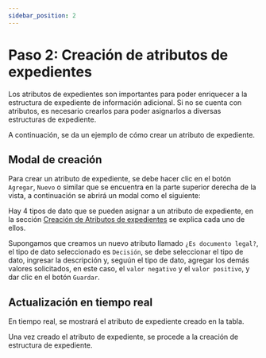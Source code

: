 ```yaml
---
sidebar_position: 2
---
```



# Paso 2: Creación de atributos de expedientes

Los atributos de expedientes son importantes para poder enriquecer a la estructura de expediente de información adicional. Si no se cuenta con atributos, es necesario crearlos para poder asignarlos a diversas estructuras de expediente.

A continuación, se da un ejemplo de cómo crear un atributo de expediente.

## Modal de creación

Para crear un atributo de expediente, se debe hacer clic en el botón `Agregar`, `Nuevo` o similar que se encuentra en la parte superior derecha de la vista, a continuación se abrirá un modal como el siguiente:

<ImageDiv src="/img/work/opr/attrs-expedientes/form-new-attr-expediente-1.png" alt="Nuevo atributo de expediente" />

Hay 4 tipos de dato que se pueden asignar a un atributo de expediente, en la sección [Creación de Atributos de expedientes](/docs/area-operacion/atributos-expedientes#creación) se explica cada uno de ellos.

Supongamos que creamos un nuevo atributo llamado `¿Es documento legal?`, el tipo de dato seleccionado es `Decisión`, se debe seleccionar el tipo de dato, ingresar la descripción y, seguún el tipo de dato, agregar los demás valores solicitados, en este caso, el `valor negativo` y el `valor positivo`, y dar clic en el botón `Guardar`.

<ImageDiv src="/img/tutorial/expediente/form-new-attr-exp.png" alt="Nuevo atributo de expediente" />

## Actualización en tiempo real

En tiempo real, se mostrará el atributo de expediente creado en la tabla.

Una vez creado el atributo de expediente, se procede a la creación de estructura de expediente.
